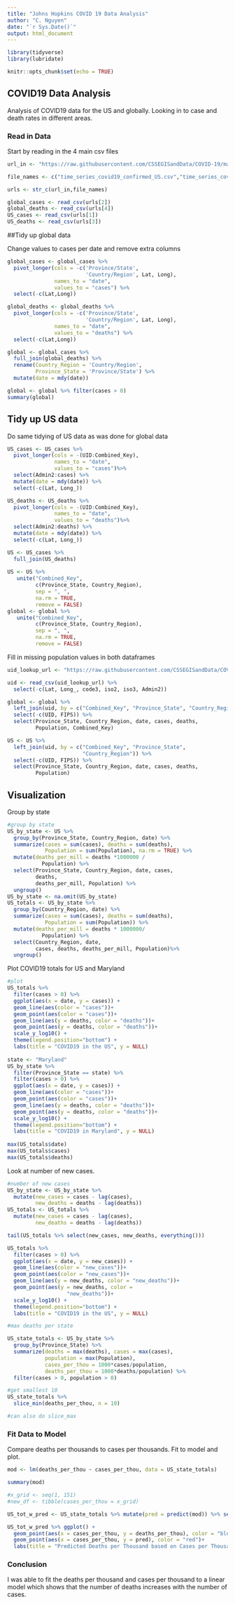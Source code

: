 ---
title: "Johns Hopkins COVID 19 Data Analysis"
author: "C. Nguyen"
date: "`r Sys.Date()`"
output: html_document
---

```{r load-packages, include=FALSE}
library(tidyverse)
library(lubridate)
```

```{r setup, include=FALSE}
knitr::opts_chunk$set(echo = TRUE)
```

## COVID19 Data Analysis
Analysis of COVID19 data for the US and globally. Looking in to case and death rates in different areas.

### Read in Data
Start by reading in the 4 main csv files
```{r get_jhu_data}
url_in <- "https://raw.githubusercontent.com/CSSEGISandData/COVID-19/master/csse_covid_19_data/csse_covid_19_time_series/"

file_names <- c("time_series_covid19_confirmed_US.csv","time_series_covid19_confirmed_global.csv","time_series_covid19_deaths_US.csv", "time_series_covid19_deaths_global.csv")

urls <- str_c(url_in,file_names)

global_cases <- read_csv(urls[2])
global_deaths <- read_csv(urls[4])
US_cases <- read_csv(urls[1])
US_deaths <- read_csv(urls[3])

```

##Tidy up global data

Change values to cases per date and remove extra columns
```{r tidy_global_data}
global_cases <- global_cases %>%
  pivot_longer(cols = -c('Province/State',
                         'Country/Region', Lat, Long),
               names_to = "date",
               values_to = "cases") %>%
  select(-c(Lat,Long))

global_deaths <- global_deaths %>%
  pivot_longer(cols = -c('Province/State',
                         'Country/Region', Lat, Long),
               names_to = "date",
               values_to = "deaths") %>%
  select(-c(Lat,Long))

global <- global_cases %>%
  full_join(global_deaths) %>%
  rename(Country_Region = 'Country/Region',
         Province_State = 'Province/State') %>%
  mutate(date = mdy(date))

global <- global %>% filter(cases > 0)
summary(global)
```

## Tidy up US data
Do same tidying of US data as was done for global data
```{r tidy_us_data}

US_cases <- US_cases %>%
  pivot_longer(cols = -(UID:Combined_Key),
               names_to = "date",
               values_to = "cases")%>%
  select(Admin2:cases) %>%
  mutate(date = mdy(date)) %>%
  select(-c(Lat, Long_))

US_deaths <- US_deaths %>%
  pivot_longer(cols = -(UID:Combined_Key),
               names_to = "date",
               values_to = "deaths")%>%
  select(Admin2:deaths) %>%
  mutate(date = mdy(date)) %>%
  select(-c(Lat, Long_))

US <- US_cases %>%
  full_join(US_deaths)
  
US <- US %>%
   unite("Combined_Key",
         c(Province_State, Country_Region),
         sep = ", ",
         na.rm = TRUE,
         remove = FALSE)
global <- global %>%
   unite("Combined_Key",
         c(Province_State, Country_Region),
         sep = ", ",
         na.rm = TRUE,
         remove = FALSE)
```

Fill in missing population values in both dataframes
``` {r get_populations}
uid_lookup_url <- "https://raw.githubusercontent.com/CSSEGISandData/COVID-19/master/csse_covid_19_data/UID_ISO_FIPS_LookUp_Table.csv"

uid <- read_csv(uid_lookup_url) %>%
  select(-c(Lat, Long_, code3, iso2, iso3, Admin2))

global <- global %>%
  left_join(uid, by = c("Combined_Key", "Province_State", "Country_Region")) %>%
  select(-c(UID, FIPS)) %>%
  select(Province_State, Country_Region, date, cases, deaths,
         Population, Combined_Key)

US <- US %>%
  left_join(uid, by = c("Combined_Key", "Province_State",
                        "Country_Region")) %>%
  select(-c(UID, FIPS)) %>%
  select(Province_State, Country_Region, date, cases, deaths,
         Population)
```

## Visualization
Group by state
```{r group_data}
#group by state
US_by_state <- US %>%
  group_by(Province_State, Country_Region, date) %>%
  summarize(cases = sum(cases), deaths = sum(deaths),
            Population = sum(Population), na.rm = TRUE) %>%
  mutate(deaths_per_mill = deaths *1000000 /
           Population) %>%
  select(Province_State, Country_Region, date, cases,
         deaths,
         deaths_per_mill, Population) %>%
  ungroup()
US_by_state <- na.omit(US_by_state)
US_totals <- US_by_state %>%
  group_by(Country_Region, date) %>%
  summarize(cases = sum(cases), deaths = sum(deaths),
            Population = sum(Population)) %>%
  mutate(deaths_per_mill = deaths * 1000000/
           Population) %>%
  select(Country_Region, date,
         cases, deaths, deaths_per_mill, Population)%>%
  ungroup()
```

Plot COVID19 totals for US and Maryland
```{r plot_totals}
#plot
US_totals %>%
  filter(cases > 0) %>%
  ggplot(aes(x = date, y = cases)) +
  geom_line(aes(color = "cases"))+
  geom_point(aes(color = "cases"))+
  geom_line(aes(y = deaths, color = "deaths"))+
  geom_point(aes(y = deaths, color = "deaths"))+
  scale_y_log10() +
  theme(legend.position="bottom") +
  labs(title = "COVID19 in the US", y = NULL)
  
state <- "Maryland"
US_by_state %>%
  filter(Province_State == state) %>%
  filter(cases > 0) %>%
  ggplot(aes(x = date, y = cases)) +
  geom_line(aes(color = "cases"))+
  geom_point(aes(color = "cases"))+
  geom_line(aes(y = deaths, color = "deaths"))+
  geom_point(aes(y = deaths, color = "deaths"))+
  scale_y_log10() +
  theme(legend.position="bottom") +
  labs(title = "COVID19 in Maryland", y = NULL)
  
max(US_totals$date)
max(US_totals$cases)
max(US_totals$deaths)
```

Look at number of new cases.

```{r analyze_data}
#number of new cases
US_by_state <- US_by_state %>%
  mutate(new_cases = cases - lag(cases),
         new_deaths = deaths - lag(deaths))
US_totals <- US_totals %>%
  mutate(new_cases = cases - lag(cases),
         new_deaths = deaths - lag(deaths))

tail(US_totals %>% select(new_cases, new_deaths, everything()))

US_totals %>%
  filter(cases > 0) %>%
  ggplot(aes(x = date, y = new_cases)) +
  geom_line(aes(color = "new_cases"))+
  geom_point(aes(color = "new_cases"))+
  geom_line(aes(y = new_deaths, color = "new_deaths"))+
  geom_point(aes(y = new_deaths, color =
                   "new_deaths"))+
  scale_y_log10() +
  theme(legend.position="bottom") +
  labs(title = "COVID19 in the US", y = NULL)

#max deaths per state

US_state_totals <- US_by_state %>%
  group_by(Province_State) %>%
  summarize(deaths = max(deaths), cases = max(cases),
            population = max(Population),
            cases_per_thou = 1000*cases/population,
            deaths_per_thou = 1000*deaths/population) %>%
  filter(cases > 0, population > 0)

#get smallest 10
US_state_totals %>%
  slice_min(deaths_per_thou, n = 10)

#can also do slice_max
```

### Fit Data to Model
Compare deaths per thousands to cases per thousands.
Fit to model and plot.

```{r model_data}
mod <- lm(deaths_per_thou ~ cases_per_thou, data = US_state_totals)

summary(mod)

#x_grid <- seq(1, 151)
#new_df <- tibble(cases_per_thou = x_grid)

US_tot_w_pred <- US_state_totals %>% mutate(pred = predict(mod)) %>% select(pred, deaths_per_thou, cases_per_thou, everything())

US_tot_w_pred %>% ggplot() +
  geom_point(aes(x = cases_per_thou, y = deaths_per_thou), color = "blue") +
  geom_point(aes(x = cases_per_thou, y = pred), color = "red")+
  labs(title = "Predicted Deaths per Thousand based on Cases per Thousand")
```

### Conclusion

I was able to fit the deaths per thousand and cases per thousand to a linear model which shows that the number of deaths increases with the number of cases. 

